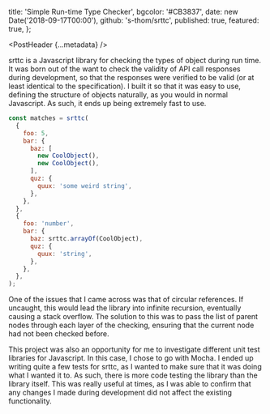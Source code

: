 
  title: 'Simple Run-time Type Checker',
  bgcolor: '#CB3837',
  date: new Date('2018-09-17T00:00'),
  github: 's-thom/srttc',
  published: true,
  featured: true,
};

<PostHeader {...metadata} />

srttc is a Javascript library for checking the types of object during run time. It was born out of the want to check the validity of API call responses during development, so that the responses were verified to be valid (or at least identical to the specification). I built it so that it was easy to use, defining the structure of objects naturally, as you would in normal Javascript. As such, it ends up being extremely fast to use.

```js
const matches = srttc(
  {
    foo: 5,
    bar: {
      baz: [
        new CoolObject(),
        new CoolObject(),
      ],
      quz: {
        quux: 'some weird string',
      },
    },
  },
  {
    foo: 'number',
    bar: {
      baz: srttc.arrayOf(CoolObject),
      quz: {
        quux: 'string',
      },
    },
  },
);
```

One of the issues that I came across was that of circular references. If uncaught, this would lead the library into infinite recursion, eventually causing a stack overflow. The solution to this was to pass the list of parent nodes through each layer of the checking, ensuring that the current node had not been checked before.

This project was also an opportunity for me to investigate different unit test libraries for Javascript. In this case, I chose to go with Mocha. I ended up writing quite a few tests for srttc, as I wanted to make sure that it was doing what I wanted it to. As such, there is more code testing the library than the library itself. This was really useful at times, as I was able to confirm that any changes I made during development did not affect the existing functionality.

<LargeLink href="https://www.npmjs.com/package/srttc" title="NPM Package" />
